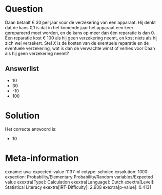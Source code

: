 Question
========

Daan betaalt € 30 per jaar voor de verzekering van een apparaat. Hij
denkt dat de kans 0,1 is dat in het komende jaar het apparaat een keer
gerepareerd moet worden, en de kans op meer dan één reparatie is dan 0.
Een reparatie kost € 100 als hij geen verzekering neemt, en kost niets
als hij zich wel verzekert. Stel *X* is de kosten van de eventuele
reparatie en de eventuele verzekering, wat is dan de verwachte winst of
verlies voor Daan als hij geen verzekering neemt?\

Answerlist
----------

* 10
* 30
* -10
* 100

Solution
========

Het correcte antwoord is: 

* 10

Meta-information
================
exname: uva-expected-value-1137-nl
extype: schoice
exsolution: 1000
exsection: Probability/Elementary Probability/Random variables/Expected value
exextra[Type]: Calculation
exextra[Language]: Dutch
exextra[Level]: Statistical Literacy
exextra[IRT-Difficulty]: 2.908
exextra[p-value]: 0.4131

